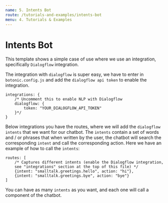 ```yaml
---
name: 5. Intents Bot
route: /tutorials-and-examples/intents-bot
menu: 4. Tutorials & Examples
---
```


# Intents Bot

This template shows a simple case of use where we use an integration, specifically `Dialogflow` integration.

The integration with `dialogflow` is super easy, we have to enter in `botonic.config.js` and add the `dialogflow api token` to enable the integration.

```
integrations: {
    /* Uncomment this to enable NLP with Dialogflow
    dialogflow: {
        token: "YOUR_DIALOGFLOW_API_TOKEN"
    }*/
}

```

Below integrations you have the routes, where we will add the `dialogflow intents` that we want for our chatbot. The `intents` contain a set of words and / or phrases that when written by the user, the chatbot will search the corresponding `intent` and call the corresponding action. Here we have an example of how to call the `intents`:

```
routes: [
    /* Captures different intents (enable the Dialogflow integration,
    see "integrations" section at the top of this file) */
    {intent: "smalltalk.greetings.hello", action: "hi"},
    {intent: "smalltalk.greetings.bye", action: "bye"}
]
```

You can have as many `intents` as you want, and each one will call a component of the chatbot.